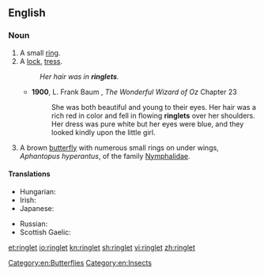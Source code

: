 ==English==

===Noun===
{{en-noun}}

# A small [[ring]].
# A [[lock]], [[tress]].
#: ''Her hair was in '''ringlets'''.''
#* '''1900''', L. Frank Baum , ''The Wonderful Wizard of Oz'' Chapter 23
#*: She was both beautiful and young to their eyes. Her hair was a rich red in color and fell in flowing '''ringlets''' over her shoulders. Her dress was pure white but her eyes were blue, and they looked kindly upon the little girl.
# A brown [[butterfly]] with numerous small rings on under wings, ''Aphantopus hyperantus'', of the family [[Nymphalidae]].

====Translations====
{{trans-top|lock, tress}}
* Hungarian: {{t+|hu|lokni}}
* Irish: {{t-|ga|búcla|m}}
* Japanese: {{t+|ja|巻き毛|tr=makige|sc=Jpan}}
{{trans-mid}}
* Russian: {{t+|ru|локон|m|tr=lókon|sc=Cyrl}}
* Scottish Gaelic: {{t-|gd|cuach|f}}
{{trans-bottom}}
{{trans-top|butterfly}}
{{trans-mid}}
{{trans-bottom}}

[[Category:en:Butterflies]]
[[Category:en:Insects]]

[[et:ringlet]]
[[io:ringlet]]
[[kn:ringlet]]
[[sh:ringlet]]
[[vi:ringlet]]
[[zh:ringlet]]